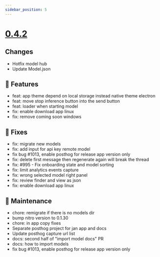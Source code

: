 ```yaml
---
sidebar_position: 5
---
```


# [0.4.2](https://github.com/janhq/jan/releases/tag/v0.4.2)

## Changes

 - Hotfix model hub
 - Update Model.json

## 🚀 Features

 - feat: app theme depend on local storage instead native theme electron
 - feat: move stop inference button into the send button
 - feat: loader when starting model
 - fix: enable download app linux
 - fix: remove coming soon windows

## 🐛 Fixes

 - fix: migrate new models
 - fix: add input for api key remote model
 - fix bug #1013, enable posthog for release app version only
 - fix: delete first message then regenerate again will break the thread
 - fix: #995 - Fix onboarding state and model sorting
 - fix: limit analytics events capture
 - fix: wrong selected model right panel
 - fix: review finder and view as json
 - fix: enable download app linux

## 🧰 Maintenance

 - chore: remigrate if there is no models dir
 - bump nitro version to 0.1.30
 - chore: in app copy fixes
 - Separate posthog project for jan app and docs
 - Update posthog capture url list
 - docs: second half of "import model docs" PR
 - docs: how to import models
 - fix bug #1013, enable posthog for release app version only
